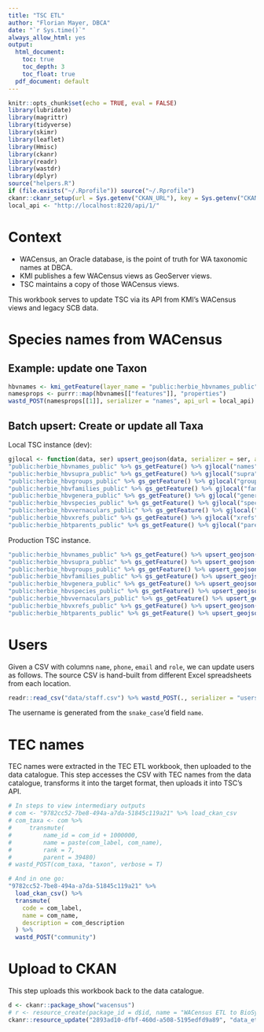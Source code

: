 ```yaml
---
title: "TSC ETL"
author: "Florian Mayer, DBCA"
date: "`r Sys.time()`"
always_allow_html: yes
output:
  html_document:
    toc: true
    toc_depth: 3
    toc_float: true
  pdf_document: default
---
```


```r
knitr::opts_chunk$set(echo = TRUE, eval = FALSE)
library(lubridate)
library(magrittr)
library(tidyverse)
library(skimr)
library(leaflet)
library(Hmisc)
library(ckanr)
library(readr)
library(wastdr)
library(dplyr)
source("helpers.R")
if (file.exists("~/.Rprofile")) source("~/.Rprofile")
ckanr::ckanr_setup(url = Sys.getenv("CKAN_URL"), key = Sys.getenv("CKAN_API_KEY"))
local_api <- "http://localhost:8220/api/1/"
```

# Context

* WACensus, an Oracle database, is the point of truth for WA taxonomic names at DBCA.
* KMI publishes a few WACensus views as GeoServer views.
* TSC maintains a copy of those WACensus views.

This workbook serves to update TSC via its API from KMI's WACensus views and legacy SCB data.

# Species names from WACensus

## Example: update one Taxon

```r
hbvnames <- kmi_getFeature(layer_name = "public:herbie_hbvnames_public")
namesprops <- purrr::map(hbvnames[["features"]], "properties")
wastd_POST(namesprops[[1]], serializer = "names", api_url = local_api)
```

## Batch upsert: Create or update all Taxa
Local TSC instance (dev):

```r
gjlocal <- function(data, ser) upsert_geojson(data, serializer = ser, api_url = local_api)
"public:herbie_hbvnames_public" %>% gs_getFeature() %>% gjlocal("names")
"public:herbie_hbvsupra_public" %>% gs_getFeature() %>% gjlocal("supra")
"public:herbie_hbvgroups_public" %>% gs_getFeature() %>% gjlocal("groups")
"public:herbie_hbvfamilies_public" %>% gs_getFeature() %>% gjlocal("families")
"public:herbie_hbvgenera_public" %>% gs_getFeature() %>% gjlocal("genera")
"public:herbie_hbvspecies_public" %>% gs_getFeature() %>% gjlocal("species")
"public:herbie_hbvvernaculars_public" %>% gs_getFeature() %>% gjlocal("vernaculars")
"public:herbie_hbvxrefs_public" %>% gs_getFeature() %>% gjlocal("xrefs")
"public:herbie_hbtparents_public" %>% gs_getFeature() %>% gjlocal("parents")
```

Production TSC instance.

```r
"public:herbie_hbvnames_public" %>% gs_getFeature() %>% upsert_geojson(serializer = "names")
"public:herbie_hbvsupra_public" %>% gs_getFeature() %>% upsert_geojson(serializer = "supra")
"public:herbie_hbvgroups_public" %>% gs_getFeature() %>% upsert_geojson(serializer = "groups")
"public:herbie_hbvfamilies_public" %>% gs_getFeature() %>% upsert_geojson(serializer = "families")
"public:herbie_hbvgenera_public" %>% gs_getFeature() %>% upsert_geojson(serializer = "genera")
"public:herbie_hbvspecies_public" %>% gs_getFeature() %>% upsert_geojson(serializer = "species")
"public:herbie_hbvvernaculars_public" %>% gs_getFeature() %>% upsert_geojson(serializer = "vernaculars")
"public:herbie_hbvxrefs_public" %>% gs_getFeature() %>% upsert_geojson(serializer = "xrefs")
"public:herbie_hbtparents_public" %>% gs_getFeature() %>% upsert_geojson(serializer = "parents")
```

# Users
Given a CSV with columns `name`, `phone`, `email` and `role`, we can update users as follows.
The source CSV is hand-built from different Excel spreadsheets from each location.

```r
readr::read_csv("data/staff.csv") %>% wastd_POST(., serializer = "users", verbose = TRUE)
```

The username is generated from the `snake_case`'d field `name`.

# TEC names
TEC names were extracted in the TEC ETL workbook, then uploaded to the data catalogue.
This step accesses the CSV with TEC names from the data catalogue, transforms it into the target
format, then uploads it into TSC's API.

```r
# In steps to view intermediary outputs
# com <- "9782cc52-7be8-494a-a7da-51845c119a21" %>% load_ckan_csv
# com_taxa <- com %>%
#     transmute(
#         name_id = com_id + 1000000,
#         name = paste(com_label, com_name),
#         rank = 7,
#         parent = 39480)
# wastd_POST(com_taxa, "taxon", verbose = T)

# And in one go:
"9782cc52-7be8-494a-a7da-51845c119a21" %>%
  load_ckan_csv() %>%
  transmute(
    code = com_label,
    name = com_name,
    description = com_description
  ) %>%
  wastd_POST("community")
```

# Upload to CKAN
This step uploads this workbook back to the data catalogue.

```r
d <- ckanr::package_show("wacensus")
# r <- resource_create(package_id = d$id, name = "WACensus ETL to BioSysTT", format = "HTML", upload = "data_etl_wacensus.html")
ckanr::resource_update("2893ad10-dfbf-460d-a508-5195edfd9a89", "data_etl_wacensus.html")
```

